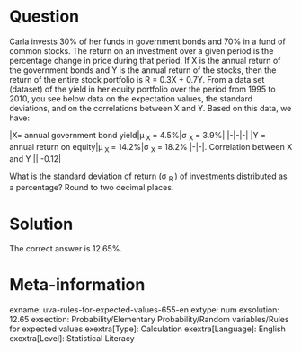 Question
========

Carla invests 30% of her funds in government bonds and 70% in a fund of common stocks. The return on an investment over a given period is the percentage change in price during that period. If X is the annual return of the government bonds and Y is the annual return of the stocks, then the return of the entire stock portfolio is R = 0.3X + 0.7Y. From a data set (dataset) of the yield in her equity portfolio over the period from 1995 to 2010, you see below data on the expectation values, the standard deviations, and on the correlations between X and Y. Based on this data, we have:

|X= annual government bond yield|&mu;<sub> X </sub> = 4.5%|&sigma; <sub> X </sub> = 3.9%| |-|-|-| |Y = annual return on equity|&mu;<sub> X </sub> = 14.2%|&sigma; <sub> X </sub> = 18.2% |-|-|. Correlation between X and Y || -0.12|


What is the standard deviation of return (&sigma; <sub> R </sub>) of investments distributed as a percentage? Round to two decimal places. 

Solution
========

The correct answer is 12.65%.

Meta-information
================
exname: uva-rules-for-expected-values-655-en
extype: num
exsolution: 12.65
exsection: Probability/Elementary Probability/Random variables/Rules for expected values
exextra[Type]: Calculation
exextra[Language]: English
exextra[Level]: Statistical Literacy 
